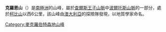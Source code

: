 {{Coord|70|27|S|64|57|E|source:GNIS|display=title}}

'''克羅恩山'''（{{lang-en|Crohn Massif}}）是[[南極洲|南極洲]]的山峰，屬於[[查爾斯王子山脈|查爾斯王子山脈]]中[[波爾托斯山脈|波爾托斯山脈]]的一部分，處於[[柯比山|柯比山]]以西6公里，該山峰由[[澳大利亞|澳大利亞]]的探險隊發現，以地質學家命名。

{{DEFAULTSORT:Crohn Massif}}
[[Category:麥克羅伯特森地山峰|Category:麥克羅伯特森地山峰]]


{{MacRobertsonLand-geo-stub}}